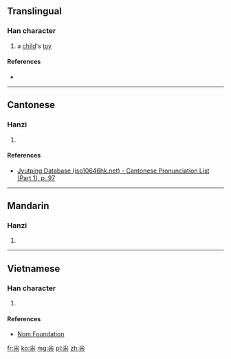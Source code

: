 {{also|嘎}}
==Translingual==

===Han character===
{{Han char|rn=42|rad=小|as=06|sn=9|four=|canj=火大火 (FKF), X火大火 (XFKF)|ids=⿱[[尖]][[小]]}}

# a [[child]]'s [[toy]]

====References====
* {{Han ref|kx=0297.151|dkj=07500|hdz=10564.060|uh=5C1C|ud=23580}}

----

==Cantonese==

===Hanzi===
{{yue-hanzi|jyut=[[gaat3]], [[gaa1]]|y=gaat3, ga1}}

# {{defn|lang=yue|sort=小06}}

====References====
* [http://www.iso10646hk.net/jp/document/download.jsp Jyutping Database (iso10646hk.net) - Cantonese Pronunciation List (Part 1), p. 97]

----

==Mandarin==

===Hanzi===
{{cmn-hanzi|pin=[[gá]] ([[ga2]])|wg=ka<sup>2</sup>}}

# {{defn|lang=cmn|sort=小06}}

----

==Vietnamese==

===Han character===
{{vi-readings|rs=小06| hanviet = ca}}

# {{defn|lang=vi|sort=小06}}

====References====
*[http://nomfoundation.org/common/nom_details.php?codepoint=5c1c Nom Foundation]

[[fr:尜]]
[[ko:尜]]
[[mg:尜]]
[[pl:尜]]
[[zh:尜]]